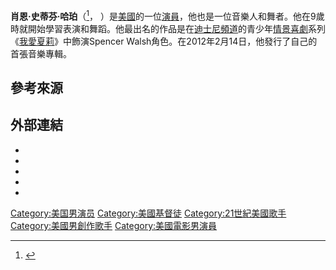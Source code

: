 {{blpsources|time=2014-05-06T03:32:33+00:00}}
{{Infobox person 
| name          = 肖恩·哈珀<br>{{lang|en|Shane Harper}}
| image         = Shane Harper 2011 2.jpg
| caption       = 2011年七月
| birth_name    = {{lang|en|Shane Steven Harper}}
| birth_date    = {{Birth date and age|1993|2|14}}
| birth_place   = {{USA}}[[加州|加州]][[拉霍亞|拉霍亞]]
| occupation    = 演員、創作歌手、音樂家、舞者
| years_active  = 2006年至今
| module        = {{Infobox musical artist
| embed         = yes
| background    = solo_singer
| genre         = [[Pop_music|Pop]]
| instrument    = {{Flatlist |
*[[歌唱|人聲]]
*[[吉他|吉他]]
*[[鋼琴|鋼琴]]}}
| label         = {{Flatlist |
*AMI
*Deep Well
*Doggystyle}}
| website       = [http://shaneharper.com shaneharper.com]
}}
}}
'''肖恩·史蒂芬·哈珀'''（{{lang|en|Shane Steven Harper}}<ref name=birthr>{{cite web|url=http://www.californiabirthindex.org/birth/shane_steven_harper_born_1993_22199575 |title=Shane Steven Harper, Born 02/14/1993 in California|publisher=CaliforniaBirthIndex.org |date=1993-02-14 |accessdate=2014-06-02}}</ref>，{{bd|1993年|2月14日}} ）是[[美國|美國]]的一位[[演員|演員]]，他也是一位音樂人和舞者。他在9歲時就開始學習表演和舞蹈。他最出名的作品是在[[迪士尼頻道|迪士尼頻道]]的青少年[[情景喜劇|情景喜劇]]系列《[[我愛夏莉|我愛夏莉]]》中飾演Spencer Walsh角色。在2012年2月14日，他發行了自己的首張音樂專輯。

==參考來源==
{{reflist}}

==外部連結==
* {{Official website|http://www.shaneharper.com}}
* {{YouTube user|shaneharpermusic}}
* {{MySpace|shaneharper}}
* {{IMDb name|2436499}}
* {{Twitter|TheShaneHarper}}

{{DEFAULTSORT:Harper, Shane}}
[[Category:美国男演员|Category:美国男演员]]
[[Category:美國基督徒|Category:美國基督徒]]
[[Category:21世紀美國歌手|Category:21世紀美國歌手]]
[[Category:美國男創作歌手|Category:美國男創作歌手]]
[[Category:美國電影男演員|Category:美國電影男演員]]
